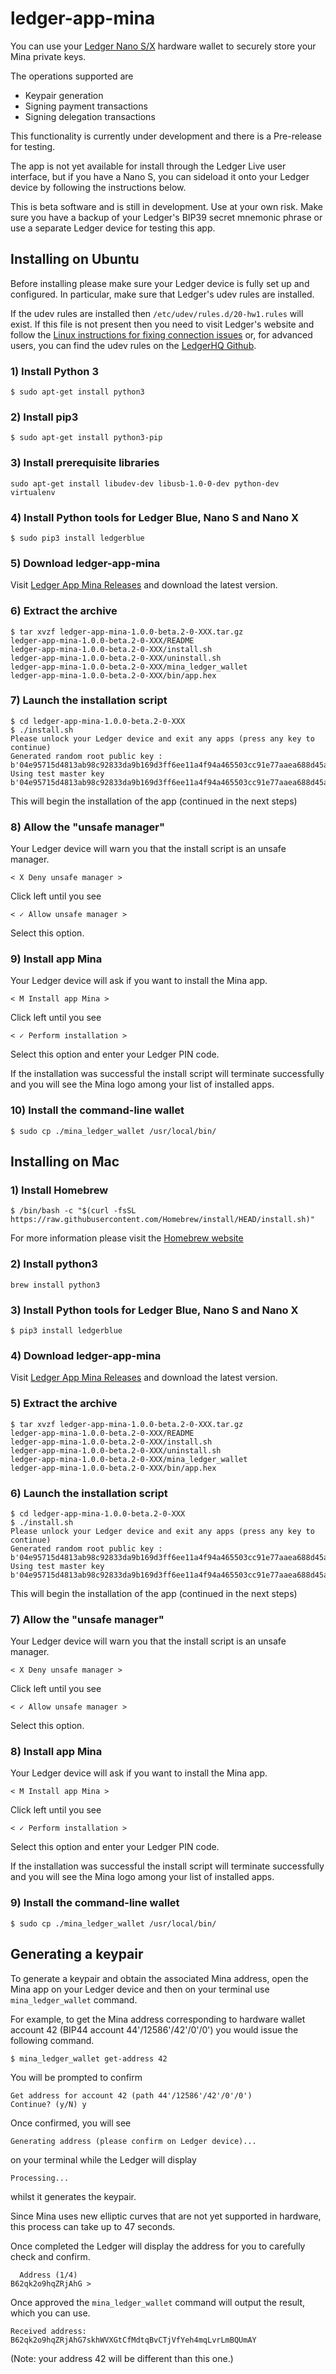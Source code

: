 

# ledger-app-mina

You can use your [Ledger Nano S/X](https://www.ledger.com/) hardware wallet to securely store your Mina private keys.

The operations supported are
- Keypair generation
- Signing payment transactions
- Signing delegation transactions

This functionality is currently under development and there is a Pre-release for testing.

The app is not yet available for install through the Ledger Live user interface, but if you have a Nano S, you can sideload it onto your Ledger device by following the instructions below.

<Alert kind="warning">
This is beta software and is still in development.  Use at your own risk.  Make sure you have a backup of your Ledger's BIP39 secret
mnemonic phrase or use a separate Ledger device for testing this app.
</Alert>

## Installing on Ubuntu

Before installing please make sure your Ledger device is fully set up and configured.  In particular, make sure that Ledger's udev rules are installed.

If the udev rules are installed then `/etc/udev/rules.d/20-hw1.rules` will exist.  If this file is not present then you need to visit Ledger's website and follow the [Linux instructions for fixing connection issues](https://support.ledger.com/hc/en-us/articles/115005165269-Fix-connection-issues) or,
for advanced users, you can find the udev rules on the [LedgerHQ Github](https://github.com/LedgerHQ/udev-rules).

### 1) Install Python 3

```
$ sudo apt-get install python3
```

### 2) Install pip3

```
$ sudo apt-get install python3-pip
```

### 3) Install prerequisite libraries

```
sudo apt-get install libudev-dev libusb-1.0-0-dev python-dev virtualenv
```

### 4) Install Python tools for Ledger Blue, Nano S and Nano X

```
$ sudo pip3 install ledgerblue
```

### 5) Download ledger-app-mina

Visit [Ledger App Mina Releases](https://github.com/jspada/ledger-app-mina/releases) and download the latest version.

### 6) Extract the archive

```
$ tar xvzf ledger-app-mina-1.0.0-beta.2-0-XXX.tar.gz
ledger-app-mina-1.0.0-beta.2-0-XXX/README
ledger-app-mina-1.0.0-beta.2-0-XXX/install.sh
ledger-app-mina-1.0.0-beta.2-0-XXX/uninstall.sh
ledger-app-mina-1.0.0-beta.2-0-XXX/mina_ledger_wallet
ledger-app-mina-1.0.0-beta.2-0-XXX/bin/app.hex
```
### 7) Launch the installation script

```
$ cd ledger-app-mina-1.0.0-beta.2-0-XXX
$ ./install.sh
Please unlock your Ledger device and exit any apps (press any key to continue)
Generated random root public key : b'04e95715d4813ab98c92833da9b169d3ff6ee11a4f94a465503cc91e77aaea688d45a0449f41bfaa2a1a789730e72d0ace759ca7c2b8a12e82c94cda61530cc363'
Using test master key b'04e95715d4813ab98c92833da9b169d3ff6ee11a4f94a465503cc91e77aaea688d45a0449f41bfaa2a1a789730e72d0ace759ca7c2b8a12e82c94cda61530cc363'
```

This will begin the installation of the app (continued in the next steps)

### 8) Allow the "unsafe manager"

Your Ledger device will warn you that the install script is an unsafe manager.

```
< X Deny unsafe manager >
```

Click left until you see

```
< ✓ Allow unsafe manager >
```

Select this option.

### 9) Install app Mina

Your Ledger device will ask if you want to install the Mina app.

```
< M Install app Mina >
```

Click left until you see

```
< ✓ Perform installation >
```

Select this option and enter your Ledger PIN code.

If the installation was successful the install script will terminate successfully and you will see the Mina logo among your list of installed apps.

### 10) Install the command-line wallet

```
$ sudo cp ./mina_ledger_wallet /usr/local/bin/
```

## Installing on Mac

### 1) Install Homebrew

```
$ /bin/bash -c "$(curl -fsSL https://raw.githubusercontent.com/Homebrew/install/HEAD/install.sh)"
```

For more information please visit the [Homebrew website](https://brew.sh/)

### 2) Install python3

```
brew install python3
```

### 3) Install Python tools for Ledger Blue, Nano S and Nano X

```
$ pip3 install ledgerblue
```

### 4) Download ledger-app-mina

Visit [Ledger App Mina Releases](https://github.com/jspada/ledger-app-mina/releases) and download the latest version.

### 5) Extract the archive

```
$ tar xvzf ledger-app-mina-1.0.0-beta.2-0-XXX.tar.gz
ledger-app-mina-1.0.0-beta.2-0-XXX/README
ledger-app-mina-1.0.0-beta.2-0-XXX/install.sh
ledger-app-mina-1.0.0-beta.2-0-XXX/uninstall.sh
ledger-app-mina-1.0.0-beta.2-0-XXX/mina_ledger_wallet
ledger-app-mina-1.0.0-beta.2-0-XXX/bin/app.hex
```
### 6) Launch the installation script

```
$ cd ledger-app-mina-1.0.0-beta.2-0-XXX
$ ./install.sh
Please unlock your Ledger device and exit any apps (press any key to continue)
Generated random root public key : b'04e95715d4813ab98c92833da9b169d3ff6ee11a4f94a465503cc91e77aaea688d45a0449f41bfaa2a1a789730e72d0ace759ca7c2b8a12e82c94cda61530cc363'
Using test master key b'04e95715d4813ab98c92833da9b169d3ff6ee11a4f94a465503cc91e77aaea688d45a0449f41bfaa2a1a789730e72d0ace759ca7c2b8a12e82c94cda61530cc363'
```

This will begin the installation of the app (continued in the next steps)

### 7) Allow the "unsafe manager"

Your Ledger device will warn you that the install script is an unsafe manager.

```
< X Deny unsafe manager >
```

Click left until you see

```
< ✓ Allow unsafe manager >
```

Select this option.

### 8) Install app Mina

Your Ledger device will ask if you want to install the Mina app.

```
< M Install app Mina >
```

Click left until you see

```
< ✓ Perform installation >
```

Select this option and enter your Ledger PIN code.

If the installation was successful the install script will terminate successfully and you will see the Mina logo among your list of installed apps.

### 9) Install the command-line wallet

```
$ sudo cp ./mina_ledger_wallet /usr/local/bin/
```

## Generating a keypair

To generate a keypair and obtain the associated Mina address, open the Mina app on your Ledger device and then on your terminal use `mina_ledger_wallet` command.

For example, to get the Mina address corresponding to hardware wallet account 42 (BIP44 account 44'/12586'/42'/0'/0') you would issue the following command.

```
$ mina_ledger_wallet get-address 42
```

You will be prompted to confirm

```
Get address for account 42 (path 44'/12586'/42'/0'/0')
Continue? (y/N) y
```

Once confirmed, you will see

```
Generating address (please confirm on Ledger device)...
```

on your terminal while the Ledger will display

```
Processing...
```

whilst it generates the keypair.

Since Mina uses new elliptic curves that are not yet supported in hardware, this process can take up to 47 seconds.

Once completed the Ledger will display the address for you to carefully check and confirm.

```
  Address (1/4)
B62qk2o9hqZRjAhG >
```

Once approved the `mina_ledger_wallet` command will output the result, which you can use.

```
Received address: B62qk2o9hqZRjAhG7skhWVXGtCfMdtqBvCTjVfYeh4mqLvrLmBQUmAY
```

(Note: your address 42 will be different than this one.)
